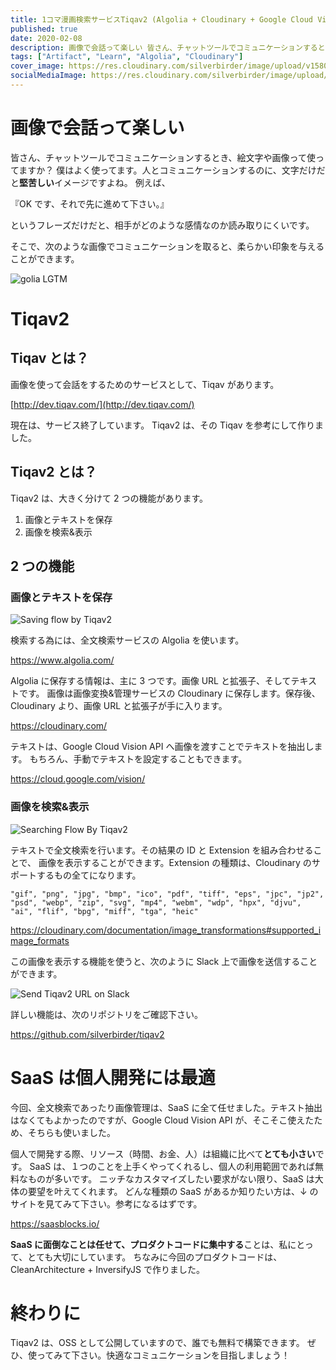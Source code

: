 ```yaml
---
title: 1コマ漫画検索サービスTiqav2 (Algolia + Cloudinary + Google Cloud Vision API) 作ってみた
published: true
date: 2020-02-08
description: 画像で会話って楽しい 皆さん、チャットツールでコミュニケーションするとき、絵文字や画像って使ってますか？僕はよく使ってます。人とコミュニケーションするのに、文字だけだと堅苦しいイメージですよね。例えば、『OKです、それで先に進めて下さい。』というフレーズだけだと、相手がどのような感情なのか読み取りにくいです。
tags: ["Artifact", "Learn", "Algolia", "Cloudinary"]
cover_image: https://res.cloudinary.com/silverbirder/image/upload/v1580997144/LGTM/golia.png
socialMediaImage: https://res.cloudinary.com/silverbirder/image/upload/v1580997144/LGTM/golia.png
---
```



# 画像で会話って楽しい

皆さん、チャットツールでコミュニケーションするとき、絵文字や画像って使ってますか？
僕はよく使ってます。人とコミュニケーションするのに、文字だけだと**堅苦しい**イメージですよね。
例えば、

『OK です、それで先に進めて下さい。』

というフレーズだけだと、相手がどのような感情なのか読み取りにくいです。

そこで、次のような画像でコミュニケーションを取ると、柔らかい印象を与えることができます。

<Image
  src="https://res.cloudinary.com/silverbirder/image/upload/v1580997144/LGTM/golia.png"
  width={600}
  height={600}
  layout="constrained"
  alt="golia LGTM"
/>

# Tiqav2

## Tiqav とは？

画像を使って会話をするためのサービスとして、Tiqav があります。

[http://dev.tiqav.com/](http://dev.tiqav.com/)

現在は、サービス終了しています。
Tiqav2 は、その Tiqav を参考にして作りました。

## Tiqav2 とは？

Tiqav2 は、大きく分けて 2 つの機能があります。

1.  画像とテキストを保存
1.  画像を検索&表示

## 2 つの機能

### 画像とテキストを保存

<Image
  src="https://res.cloudinary.com/silverbirder/image/upload/v1614429484/silver-birder.github.io/blog/saving_flow_by_tiqav2.png"
  width={1200}
  height={652}
  layout="constrained"
  alt="Saving flow by Tiqav2"
/>

検索する為には、全文検索サービスの Algolia を使います。

https://www.algolia.com/

Algolia に保存する情報は、主に 3 つです。画像 URL と拡張子、そしてテキストです。
画像は画像変換&管理サービスの Cloudinary に保存します。保存後、Cloudinary より、画像 URL と拡張子が手に入ります。

https://cloudinary.com/

テキストは、Google Cloud Vision API へ画像を渡すことでテキストを抽出します。
もちろん、手動でテキストを設定することもできます。

https://cloud.google.com/vision/

### 画像を検索&表示

<Image
  src="https://res.cloudinary.com/silverbirder/image/upload/v1614429523/silver-birder.github.io/blog/searching_flow_by_tiqav2.png"
  width={679}
  height={680}
  layout="constrained"
  alt="Searching Flow  By Tiqav2"
/>

テキストで全文検索を行います。その結果の ID と Extension を組み合わせることで、
画像を表示することができます。Extension の種類は、Cloudinary のサポートするもの全てになります。

```
"gif", "png", "jpg", "bmp", "ico", "pdf", "tiff", "eps", "jpc", "jp2", "psd", "webp", "zip", "svg", "mp4", "webm", "wdp", "hpx", "djvu", "ai", "flif", "bpg", "miff", "tga", "heic"
```

https://cloudinary.com/documentation/image_transformations#supported_image_formats

この画像を表示する機能を使うと、次のように Slack 上で画像を送信することができます。

<Image
  src="https://res.cloudinary.com/silverbirder/image/upload/v1614429563/silver-birder.github.io/blog/send_tiqav2_URL_on_slack.png"
  width={716}
  height={569}
  layout="constrained"
  alt="Send Tiqav2 URL on Slack"
/>

詳しい機能は、次のリポジトリをご確認下さい。

https://github.com/silverbirder/tiqav2

# SaaS は個人開発には最適

今回、全文検索であったり画像管理は、SaaS に全て任せました。テキスト抽出はなくてもよかったのですが、Google Cloud Vision API が、そこそこ使えたため、そちらも使いました。

個人で開発する際、リソース（時間、お金、人）は組織に比べて**とても小さい**です。
SaaS は、１つのことを上手くやってくれるし、個人の利用範囲であれば無料なものが多いです。
ニッチなカスタマイズしたい要求がない限り、SaaS は大体の要望を叶えてくれます。
どんな種類の SaaS があるか知りたい方は、↓ のサイトを見てみて下さい。参考になるはずです。

https://saasblocks.io/

**SaaS に面倒なことは任せて、プロダクトコードに集中する**ことは、私にとって、とても大切にしています。
ちなみに今回のプロダクトコードは、CleanArchitecture + InversifyJS で作りました。

# 終わりに

Tiqav2 は、OSS として公開していますので、誰でも無料で構築できます。
ぜひ、使ってみて下さい。快適なコミュニケーションを目指しましょう！
